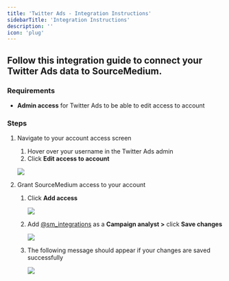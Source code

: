 ```yaml
---
title: 'Twitter Ads - Integration Instructions'
sidebarTitle: 'Integration Instructions'
description: ''
icon: 'plug'
---
```


## Follow this integration guide to connect your Twitter Ads data to SourceMedium.

### Requirements

- **Admin access** for Twitter Ads to be able to edit access to account

### Steps

1. Navigate to your account access screen
    1. Hover over your username in the Twitter Ads admin
    2. Click **Edit access to account**
    
    ![](/images/article-imgs/twitter-integration/Untitled.png)
    
2. Grant SourceMedium access to your account
    1. Click **Add access**
        
        ![](/images/article-imgs/twitter-integration/Untitled1.png)
        
    2. Add [@sm_integrations](http://twitter.com/medium_source) as a **Campaign analyst >** click **Save changes**
        
        ![](/images/article-imgs/twitter-integration/Untitled_2.png)
        
    3. The following message should appear if your changes are saved successfully
        
        ![](/images/article-imgs/twitter-integration/Untitled3.png)